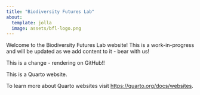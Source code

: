 ```yaml
---
title: "Biodiversity Futures Lab"
about:
  template: jolla
  image: assets/bfl-logo.png
---
```


Welcome to the Biodiversity Futures Lab website! This is a work-in-progress and will be updated as we add content to it - bear with us!

This is a change - rendering on GitHub!!

This is a Quarto website.

To learn more about Quarto websites visit <https://quarto.org/docs/websites>.
